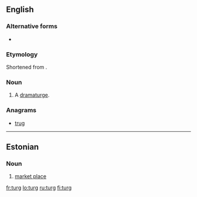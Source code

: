 ==English==
{{rfv}}

===Alternative forms===
* {{onym|en|'turg|’turg}}

===Etymology===
Shortened from {{term|dramaturg|lang=en}}.

===Noun===
{{en-noun}}

# A [[dramaturge]].

===Anagrams===
* [[trug#English|trug]]

----

==Estonian==

===Noun===
{{infl|et|noun}}

# [[market place]]

[[fr:turg]]
[[lo:turg]]
[[ru:turg]]
[[fi:turg]]
